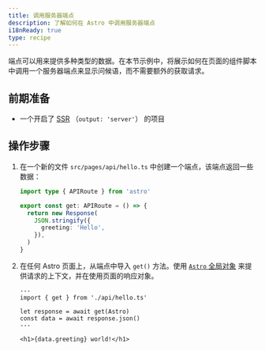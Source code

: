 ```yaml
---
title: 调用服务器端点
description: 了解如何在 Astro 中调用服务器端点
i18nReady: true
type: recipe
---
```


端点可以用来提供多种类型的数据。在本节示例中，将展示如何在页面的组件脚本中调用一个服务器端点来显示问候语，而不需要额外的获取请求。

## 前期准备

- 一个开启了 [SSR](/zh-cn/guides/server-side-rendering/) （`output: 'server'`） 的项目

## 操作步骤

1. 在一个新的文件 `src/pages/api/hello.ts` 中创建一个端点，该端点返回一些数据：

    ```ts title="src/pages/api/hello.ts"
    import type { APIRoute } from 'astro'

    export const get: APIRoute = () => {
      return new Response(
        JSON.stringify({
          greeting: 'Hello',
        }),
      )
    }
    ```

2. 在任何 Astro 页面上，从端点中导入 `get()` 方法。使用 [`Astro` 全局对象](/zh-cn/reference/api-reference/#astro-global) 来提供请求的上下文，并在使用页面的响应对象。

    ```astro title="src/pages/index.astro"
    ---
    import { get } from './api/hello.ts'

    let response = await get(Astro)
    const data = await response.json()
    ---

    <h1>{data.greeting} world!</h1>
    ```
